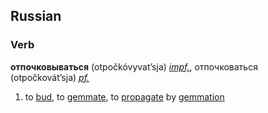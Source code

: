 ==Russian==
===Verb===
'''отпочковываться''' (otpočkóvyvat’sja) ''[[impf.]]'', отпочковаться (otpočkovát’sja) ''[[pf.]]''

# to [[bud]], to [[gemmate]], to [[propagate]] by [[gemmation]]